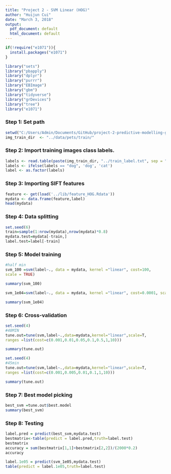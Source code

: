 ```yaml
---
title: "Project 2 - SVM Linear (HOG)"
author: "Huijun Cui"
date: "March 3, 2018"
output:
  pdf_document: default
  html_document: default
---
```


```r
if(!require("e1071")){
  install.packages("e1071")
}

library("sets")
library("pbapply")
library("dplyr")
library("purrr")
library("EBImage")
library("gbm")
library("tidyverse")
library("grDevices")
library("tree")
library("e1071")
```

### Step 1: Set path

```r
setwd("C:/Users/Admin/Documents/GitHub/project-2-predictive-modelling-group-1/doc") 
img_train_dir  <- "../data/pets/train/"
```

### Step 2: Import training images class labels.

```r
labels <- read.table(paste(img_train_dir, "../train_label.txt", sep = ""), header = F)
labels <- ifelse(labels == "dog", 'dog', 'cat')
label <- as.factor(labels) 
```

### Step 3: Importing SIFT features

```r
feature <- get(load('../lib/feature_HOG.Rdata'))
mydata <- data.frame(feature,label)
head(mydata)
```

### Step 4: Data splitting

```r
set.seed(6)
train=sample(1:nrow(mydata),nrow(mydata)*0.8)
mydata.test=mydata[-train,]
label.test=label[-train]
```

### Step 5: Model training

```r
#half min
svm_100 =svm(label~., data = mydata, kernel ="linear", cost=100,
scale = TRUE)
```
```r
summary(svm_100)
```

```r
svm_1e04=svm(label~., data = mydata, kernel ="linear", cost=0.0001, scale=TRUE)
```
```r
summary(svm_1e04)
```

### Step 6: Cross-validation

```r
set.seed(4)
#40MIN
tune.out=tune(svm,label~.,data=mydata,kernel="linear",scale=T,
ranges =list(cost=c(0.001,0.01,0.05,0.1,0.5,1,10)))
```
```r
summary(tune.out)
```

```r
set.seed(4)
#45min
tune.out=tune(svm,label~.,data=mydata,kernel="linear",scale=T,
ranges =list(cost=c(0.001,0.005,0.01,0.1,1,10)))
```
```r
summary(tune.out)
```

### Step 7: Best model picking

```r
best_svm =tune.out$best.model
summary(best_svm)
```

### Step 8: Testing

```r
label.pred = predict(best_svm,mydata.test)
bestmatrix<-table(predict = label.pred,truth=label.test)
bestmatrix
accuracy = sum(bestmatrix[1,1]+bestmatrix[2,2])/(2000*0.2)
accuracy
```
```r
label.1e05 = predict(svm_1e05,mydata.test)
table(predict = label.1e05,truth=label.test)
```
